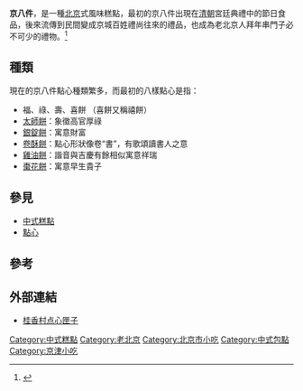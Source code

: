 '''京八件'''，是一種[[北京|北京]]式風味糕點，最初的京八件出現在[[清朝|清朝]]宮廷典禮中的節日食品，後來流傳到民間變成京城百姓禮尚往來的禮品，也成為老北京人拜年串門子必不可少的禮物。<ref>{{cite video | people=阿龍 (host) | date=April 19, 2012 | url=https://www.youtube.com/watch?v=rYDlhvouFEI | medium=Youtube | location=Beijing | publisher=BBTV (北京衛視) | title=北京话话北京20120124桂香村点心匣子 | access-date=2015-01-29 | archive-date=2020-03-22 | archive-url=https://web.archive.org/web/20200322071915/https://www.youtube.com/watch?v=rYDlhvouFEI | dead-url=no }} {{Wayback|url=https://www.youtube.com/watch?v=rYDlhvouFEI |date=20200322071915 }}</ref>

== 種類 ==
現在的京八件點心種類繁多，而最初的八樣點心是指：
* 福、祿、壽、喜餅 （喜餅又稱禧餅）
*[[太師餅|太師餅]]：象徵高官厚祿
*[[銀錠餅|銀錠餅]]：寓意財富
*[[卷酥餅|卷酥餅]]：點心形狀像卷“書”，有歌頌讀書人之意
*[[雞油餅|雞油餅]]：諧音與吉慶有餘相似寓意祥瑞
*[[棗花餅|棗花餅]]：寓意早生貴子

== 參見 ==
* [[中式糕點|中式糕點]]
* [[點心|點心]]

==參考==
{{reflist}}

== 外部連結 ==
*[https://www.youtube.com/watch?v=rYDlhvouFEIl 桂香村点心匣子]

{{food-stub}}

[[Category:中式糕點|Category:中式糕點]]
[[Category:老北京|Category:老北京]]
[[Category:北京市小吃|Category:北京市小吃]]
[[Category:中式包點|Category:中式包點]]
[[Category:京津小吃|Category:京津小吃]]